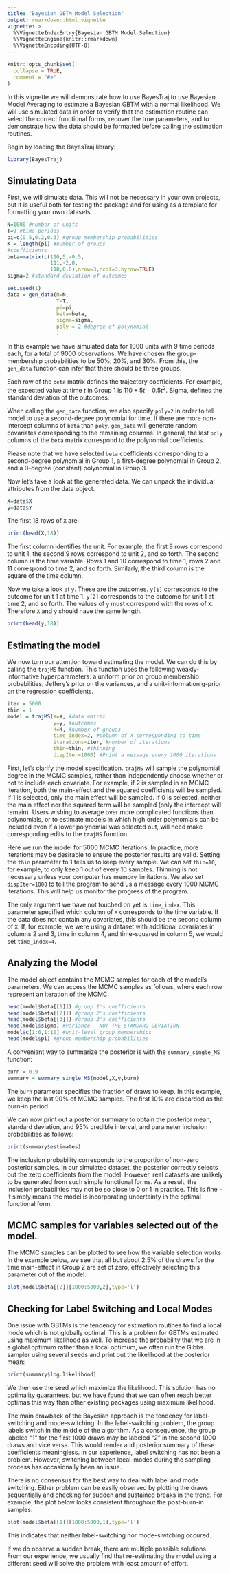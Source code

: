 ```yaml
---
title: "Bayesian GBTM Model Selection"
output: rmarkdown::html_vignette
vignette: >
  %\VignetteIndexEntry{Bayesian GBTM Model Selection}
  %\VignetteEngine{knitr::rmarkdown}
  %\VignetteEncoding{UTF-8}
---
```


```r
knitr::opts_chunk$set(
  collapse = TRUE,
  comment = "#>"
)
```

In this vignette we will demonstrate how to use BayesTraj to use Bayesian Model Averaging to estimate a Bayesian GBTM with a normal likelihood. We will use simulated data in order to verify that the estimation routine can select the correct functional forms, recover the true parameters, and to demonstrate how the data should be formatted before calling the estimation routines.

Begin by loading the BayesTraj library:
```r
library(BayesTraj)
```

## Simulating Data
First, we will simulate data. This will not be necessary in your own projects, but it is useful both for testing the package and for using as a template for formatting your own datasets.

```r
N=1000 #number of units
T=9 #time periods
pi=c(0.5,0.2,0.3) #group membership probabilities
K = length(pi) #number of groups
#coefficients
beta=matrix(c(110,5,-0.5,
              111,-2,0,
              118,0,0),nrow=3,ncol=3,byrow=TRUE)
sigma=2 #standard deviation of outcomes

set.seed(1)
data = gen_data(N=N,
                T=T,
                pi=pi,
                beta=beta,
                sigma=sigma,
                poly = 2 #degree of polynomial
                )
```

In this example we have simulated data for 1000 units with 9 time periods each, for a total of 9000 observations. We have chosen the group-membership probabilities to be 50%, 20%, and 30%. From this, the `gen_data` function can infer that there should be three groups.

Each row of the `beta` matrix defines the trajectory coefficients. For example, the expected value at time $t$ in Group 1 is $110+5t-0.5t^2$. Sigma, defines the standard deviation of the outcomes.

When calling the `gen_data` function, we also specify `poly=2` in order to tell model to use a second-degree polynomial for time. If there are more non-intercept columns of `beta` than `poly`, `gen_data` will generate random covariates corresponding to the remaining columns. In general, the last `poly` columns of the `beta` matrix correspond to the polynomial coefficients.

Please note that we have selected `beta` coefficients corresponding to a second-degree polynomial in Group 1, a first-degree polynomial in Group 2, and a 0-degree (constant) polynomial in Group 3.

Now let's take a look at the generated data. We can unpack the individual attributes from the data object.

```r
X=data$X
y=data$Y
```

The first 18 rows of `X` are:

```r
print(head(X,18))
```
The first column identifies the unit. For example, the first 9 rows correspond to unit 1, the second 9 rows correspond to unit 2, and so forth. The second column is the time variable. Rows 1 and 10 correspond to time 1, rows 2 and 11 correspond to time 2, and so forth. Similarly, the third column is the square of the time column.

Now we take a look at `y`. These are the outcomes. `y[1]` corresponds to the outcome for unit 1 at time 1. `y[2]` corresponds to the outcome for unit 1 at time 2, and so forth. The values of `y` must correspond with the rows of `X`. Therefore `X` and `y` should have the same length.

```r
print(head(y,18))
```

## Estimating the model
We now turn our attention toward estimating the model. We can do this by calling the `trajMS` function. This function uses the following weakly-informative hyperparameters: a uniform prior on group membership probabilities, Jeffery's prior on the variances, and a unit-information g-prior on the regression coefficients.

```r
iter = 5000
thin = 1
model = trajMS(X=X, #data matrix
               y=y, #outcomes
               K=K, #number of groups
               time_index=2, #column of X corresponding to time
               iterations=iter, #number of iterations
               thin=thin, #thinning
               dispIter=1000) #Print a message every 1000 iterations
```

First, let's clarify the model specification. `trajMS` will sample the polynomial degree in the MCMC samples, rather than independently choose whether or not to include each covariate. For example, if 2 is sampled in an MCMC iteration, both the main-effect and the squared coefficients will be sampled. If 1 is selected, only the main effect will be sampled. If 0 is selected, neither the main effect nor the squared term will be sampled (only the intercept will remain). Users wishing to average over more complicated functions than polynomials, or to estimate models in which high order polynomials can be included even if a lower polynomial was selected out, will need make corresponding edits to the `trajMS` function.

Here we run the model for 5000 MCMC iterations. In practice, more iterations may be desirable to ensure the posterior results are valid. Setting the `thin` parameter to 1 tells us to keep every sample. We can set `thin=10`, for example, to only keep 1 out of every 10 samples. Thinning is not necessary unless your computer has memory limitations. We also set `dispIter=1000` to tell the program to send us a message every 1000 MCMC iterations. This will help us monitor the progress of the program.

The only argument we have not touched on yet is `time_index`. This parameter specified which column of `X` corresponds to the time variable. If the data does not contain any covariates, this should be the second column of `X`. If, for example, we were using a dataset with additional covariates in columns 2 and 3, time in column 4, and time-squared in column 5, we would set `time_index=4`.

## Analyzing the Model
The model object contains the MCMC samples for each of the model's parameters. We can access the MCMC samples as follows, where each row represent an iteration of the MCMC:

```r
head(model$beta[[1]]) #group 1's coefficients
head(model$beta[[2]]) #group 2's coefficients
head(model$beta[[3]]) #group 3's coefficients
head(model$sigma) #variance - NOT THE STANDARD DEVIATION
model$c[1:6,1:10] #unit-level group memberships
head(model$pi) #group-membership probabilities
```

A conveniant way to summarize the posterior is with the `summary_single_MS` function:

```r
burn = 0.9
summary = summary_single_MS(model,X,y,burn)
```
The `burn` parameter specifies the fraction of draws to keep. In this example, we keep the last 90% of MCMC samples. The first 10% are discarded as the burn-in period.

We can now print out a posterior summary to obtain the posterior mean, standard deviation, and 95% credible interval, and parameter inclusion probabilities as follows:

```r
print(summary$estimates)
```

The inclusion probability corresponds to the proportion of non-zero posterior samples. In our simulated dataset, the posterior correctly selects out the zero coefficients from the model. However, real datasets are unlikely to be generated from such simple functional forms. As a result, the inclusion probabilities may not be so close to 0 or 1 in practice. This is fine - it simply means the model is incorporating uncertainty in the optimal functional form.

## MCMC samples for variables selected out of the model.
The MCMC samples can be plotted to see how the variable selection works. In the example below, we see that all but about 2.5% of the draws for the time main-effect in Group 2 are set ot zero, effectively selecting this parameter out of the model.
```r
plot(model$beta[[2]][1000:5000,2],type='l')
```

## Checking for Label Switching and Local Modes
One issue with GBTMs is the tendency for estimation routines to find a local mode which is not globally optimal. This is a problem for GBTMs estimated using maximum likelihood as well. To increase the probability that we are in a global optimum rather than a local optimum, we often run the Gibbs sampler using several seeds and print out the likelihood at the posterior mean:
```r
print(summary$log.likelihood)
```
We then use the seed which maximize the likelihood. This solution has no optimality guarantees, but we have found that we can often reach better optimas this way than other existing packages using maximum likelihood.

The main drawback of the Bayesian approach is the tendency for label-switching and mode-switching. In the label-switching problem, the group labels switch in the middle of the algorithm. As a consequence, the group labeled "1" for the first 1000 draws may be labeled "2" in the second 1000 draws and vice versa. This would render and posterior summary of these coefficients meaningless. In our experience, label switching has not been a problem. However, switching between local-modes during the sampling process has occasionally been an issue.

There is no consensus for the best way to deal with label and mode switching. Either problem can be easily observed by plotting the draws sequentially and checking for sudden and sustained breaks in the trend. For example, the plot below looks consistent throughout the post-burn-in samples:

```r
plot(model$beta[[1]][1000:5000,1],type='l')
```

This indicates that neither label-switching nor mode-siwtching occured. 

If we do observe a sudden break, there are multiple possible solutions. From our experience, we usually find that re-estimating the model using a different seed will solve the problem with least amount of effort.
